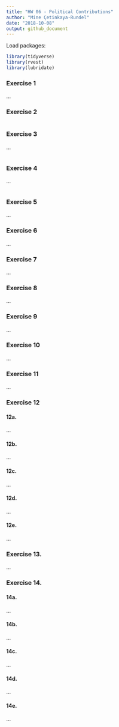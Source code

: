 ```yaml
---
title: "HW 06 - Political Contributions"
author: "Mine Çetinkaya-Rundel"
date: "2018-10-08"
output: github_document
---
```


Load packages:

```r
library(tidyverse)
library(rvest)
library(lubridate)
```

### Exercise 1

...

### Exercise 2

```r

```

### Exercise 3

...

```r

```

### Exercise 4

...

```r

```

### Exercise 5

...

### Exercise 6

...

### Exercise 7

...

### Exercise 8

...

### Exercise 9

...

### Exercise 10

...

### Exercise 11

...

### Exercise 12

#### 12a.

...

#### 12b.

...

#### 12c.

...

#### 12d.

...

#### 12e.

...

### Exercise 13.

...

### Exercise 14.

#### 14a.

...

#### 14b.

...

#### 14c.

...

#### 14d.

...

#### 14e.

...
